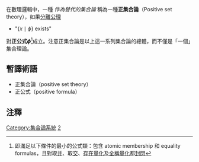 在數理邏輯中，一種 ''作為替代的集合論'' 稱為一種'''正集合論'''（Positive set theory），如果[[分離公理|分離公理]]
*"<math>\{x \mid \phi\}</math> exists"

對'''正公式<math>\phi</math>'''<ref>即滿足以下條件的最小的公式類：包含 atomic membership 和 equality formulas，且對取[[并集|并]]、取[[交集|交]]、[[存在量化|存在量化]]及[[全稱量化|全稱量化]]都[[封閉|封閉]]</ref>成立。注意正集合論是以上這一系列集合論的總體，而不僅是「一個」集合理論。

==暫譯術語==
*正集合論（positive set theory）
*正公式（positive formula）

==注釋==
<references/>

[[Category:集合論系統|Category:集合論系統]]
[[Category:含暫譯術語|2]]